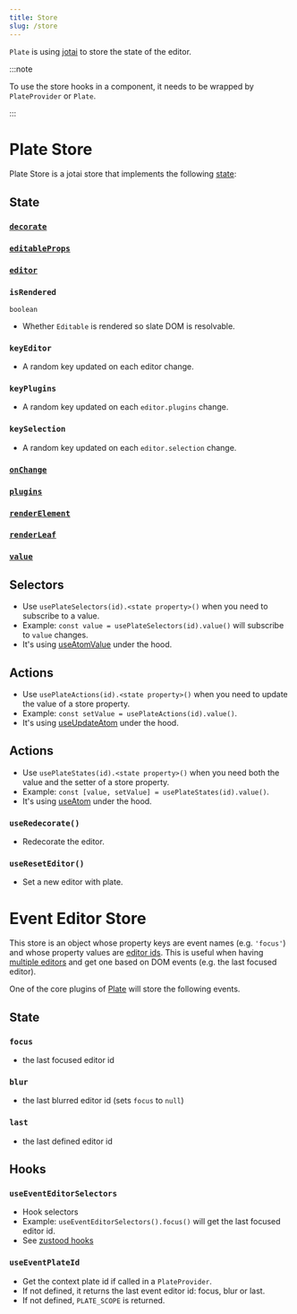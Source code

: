 ```yaml
---
title: Store
slug: /store
---
```


`Plate` is using [jotai](https://github.com/pmndrs/jotai) to store the state of the editor.

:::note

To use the store hooks in a component, it needs to be wrapped by `PlateProvider` or `Plate`.

:::

# Plate Store

Plate Store is a jotai store that implements the following [state](#state):

## State

### [`decorate`](/docs/plate#editable-decorate)
### [`editableProps`](/docs/plate#editable-editableprops)
### [`editor`](/docs/plate#editor)

### `isRendered`

`boolean`

- Whether `Editable` is rendered so slate DOM is resolvable.

### `keyEditor`

- A random key updated on each editor change.

### `keyPlugins`

- A random key updated on each `editor.plugins` change.

### `keySelection`

- A random key updated on each `editor.selection` change.

### [`onChange`](/docs/plate#slate-onchange)
### [`plugins`](/docs/plate#plugins)
### [`renderElement`](/docs/plate#editable-renderelement)
### [`renderLeaf`](/docs/plate#editable-renderleaf)
### [`value`](/docs/plate#value)

## Selectors

- Use `usePlateSelectors(id).<state property>()` when you need to subscribe to a value.
- Example: `const value = usePlateSelectors(id).value()` will subscribe to `value` changes.
- It's using [useAtomValue](https://jotai.org/docs/utils/use-atom-value) under the hood.

## Actions

- Use `usePlateActions(id).<state property>()` when you need to update the value of a store property.
- Example: `const setValue = usePlateActions(id).value()`.
- It's using [useUpdateAtom](https://jotai.org/docs/utils/use-update-atom) under the hood.

## Actions

- Use `usePlateStates(id).<state property>()` when you need both the value and the setter of a store property.
- Example: `const [value, setValue] = usePlateStates(id).value()`.
- It's using [useAtom](https://jotai.org/docs/basics/primitives#use-atom) under the hood.


### `useRedecorate()`

- Redecorate the editor.

### `useResetEditor()`

- Set a new editor with plate.


# Event Editor Store

This store is an object whose property keys are event names (e.g. `'focus'`) and whose property values are [editor ids](Plate#id).
This is useful when having [multiple editors](multiple-editors) and get one based on DOM events (e.g. the last focused editor).

One of the core plugins of [Plate](Plate) will store the following events.

## State

### `focus`

- the last focused editor id

### `blur`

- the last blurred editor id (sets `focus` to `null`)

### `last`

- the last defined editor id

## Hooks

### `useEventEditorSelectors`

- Hook selectors
- Example: `useEventEditorSelectors().focus()` will get the last focused editor id.
- See [zustood hooks](https://github.com/udecode/zustood#hooks) 

### `useEventPlateId`

- Get the context plate id if called in a `PlateProvider`.
- If not defined, it returns the last event editor id: focus, blur or last.
- If not defined, `PLATE_SCOPE` is returned.

